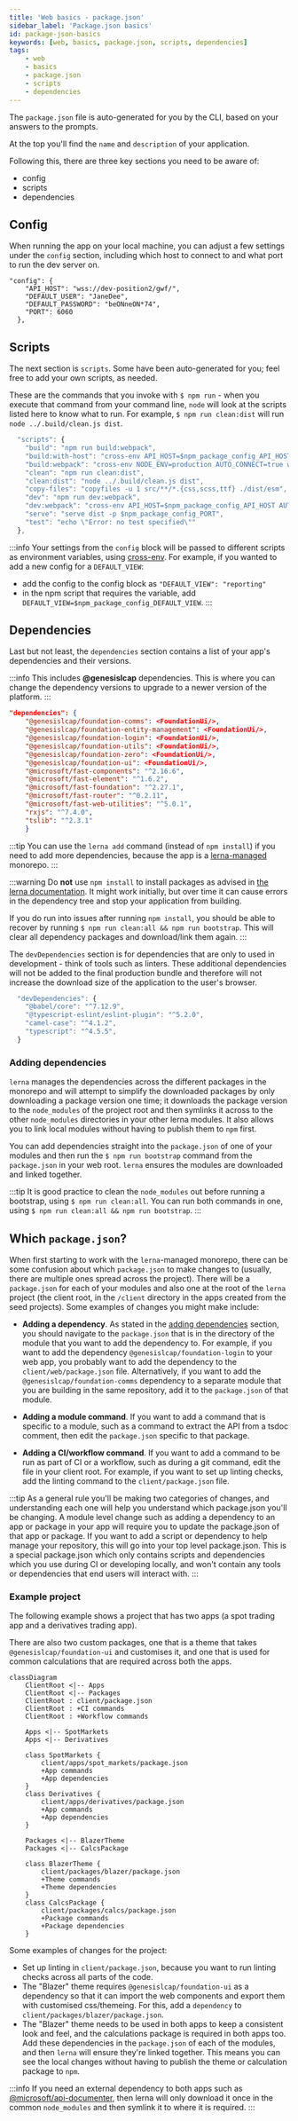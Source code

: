 ```yaml
---
title: 'Web basics - package.json'
sidebar_label: 'Package.json basics'
id: package-json-basics
keywords: [web, basics, package.json, scripts, dependencies]
tags:
    - web
    - basics
    - package.json
    - scripts
    - dependencies
---
```


The `package.json` file is auto-generated for you by the CLI, based on your answers to the prompts.

At the top you'll find the `name` and `description` of your application.

Following this, there are three key sections you need to be aware of:

- config
- scripts
- dependencies

## Config

When running the app on your local machine, you can adjust a few settings under the `config` section, including which host to connect to and what port to run the dev server on.
```
"config": {
    "API_HOST": "wss://dev-position2/gwf/",
    "DEFAULT_USER": "JaneDee",
    "DEFAULT_PASSWORD": "beONneON*74",
    "PORT": 6060
  },
```

## Scripts

The next section is `scripts`.
Some have been auto-generated for you; feel free to add your own scripts, as needed.

These are the commands that you invoke with `$ npm run` - when you execute that command from your command line, `node` will look at the scripts listed here to know what to run.
For example, `$ npm run clean:dist` will run `node ../.build/clean.js dist`.

```javascript
  "scripts": {
    "build": "npm run build:webpack",
    "build:with-host": "cross-env API_HOST=$npm_package_config_API_HOST npm run build:webpack",
    "build:webpack": "cross-env NODE_ENV=production AUTO_CONNECT=true webpack",
    "clean": "npm run clean:dist",
    "clean:dist": "node ../.build/clean.js dist",
    "copy-files": "copyfiles -u 1 src/**/*.{css,scss,ttf} ./dist/esm",
    "dev": "npm run dev:webpack",
    "dev:webpack": "cross-env API_HOST=$npm_package_config_API_HOST AUTO_CONNECT=true DEFAULT_USER=$npm_package_config_DEFAULT_USER DEFAULT_PASSWORD=$npm_package_config_DEFAULT_PASSWORD NODE_ENV=development webpack serve --open",
    "serve": "serve dist -p $npm_package_config_PORT",
    "test": "echo \"Error: no test specified\""
  },
```

:::info
Your settings from the `config` block will be passed to different scripts as environment variables, using [cross-env](https://www.npmjs.com/package/cross-env). For example, if you wanted to add a new config for a `DEFAULT_VIEW`:
- add the config to the config block as `"DEFAULT_VIEW": "reporting"`
- in the npm script that requires the variable, add `DEFAULT_VIEW=$npm_package_config_DEFAULT_VIEW`.
:::

## Dependencies

Last but not least, the `dependencies` section contains a list of your app's dependencies and their versions.

:::info
This includes **@genesislcap** dependencies. This is where you can change the dependency versions to upgrade to a newer version of the platform.
:::

```json
"dependencies": {
    "@genesislcap/foundation-comms": <FoundationUi/>,
    "@genesislcap/foundation-entity-management": <FoundationUi/>,
    "@genesislcap/foundation-login": <FoundationUi/>,
    "@genesislcap/foundation-utils": <FoundationUi/>,
    "@genesislcap/foundation-zero": <FoundationUi/>,
    "@genesislcap/foundation-ui": <FoundationUi/>,
    "@microsoft/fast-components": "^2.16.6",
    "@microsoft/fast-element": "^1.6.2",
    "@microsoft/fast-foundation": "^2.27.1",
    "@microsoft/fast-router": "^0.2.11",
    "@microsoft/fast-web-utilities": "^5.0.1",
    "rxjs": "^7.4.0",
    "tslib": "^2.3.1"
    }
```

:::tip
You can use the `lerna add` command (instead of `npm install`) if you need to add more dependencies, because the app is a [lerna-managed](https://lerna.js.org/) monorepo.
:::

:::warning
Do **not** use `npm install` to install packages as advised in [the lerna documentation](https://lerna.js.org/docs/faq#how-do-i-add-a-package-to-my-lerna-repository).
It might work initially, but over time it can cause errors in the dependency tree and stop your application from building.

If you do run into issues after running `npm install`, you should be able to recover by running `$ npm run clean:all && npm run bootstrap`. This will clear all dependency packages and download/link them again.
:::

The `devDependencies` section is for dependencies that are only to used in development - think of tools such as linters. These additional dependencies will not be added to the final production bundle and therefore will not increase the download size of the application to the user's browser.

```javascript
  "devDependencies": {
    "@babel/core": "^7.12.9",
    "@typescript-eslint/eslint-plugin": "^5.2.0",
    "camel-case": "^4.1.2",
    "typescript": "^4.5.5",
  }
```

### Adding dependencies

`lerna` manages the dependencies across the different packages in the monorepo and will attempt to simplify the downloaded packages by only downloading a package version one time; it downloads the package version to the `node_modules` of the project root and then symlinks it across to the other `node_modules` directories in your other lerna modules. It also allows you to link local modules without having to publish them to `npm` first.

You can add dependencies straight into the `package.json` of one of your modules and then run the `$ npm run bootstrap` command from the `package.json` in your web root. `lerna` ensures the modules are downloaded and linked together.

:::tip
It is good practice to clean the `node_modules` out before running a bootstrap, using `$ npm run clean:all`.
You can run both commands in one, using `$ npm run clean:all && npm run bootstrap`.
:::

## Which `package.json`?

When first starting to work with the `lerna`-managed monorepo, there can be some confusion about which `package.json` to make changes to (usually, there are multiple ones spread across the project). There will be a `package.json` for each of your modules and also one at the root of the `lerna` project (the client root, in the `/client` directory in the apps created from the seed projects). Some examples of changes you might make include:

-  **Adding a dependency**. As stated in the [adding dependencies](#adding-dependencies) section, you should navigate to the `package.json` that is in the directory of the module that you want to add the dependency to. For example, if you want to add the dependency `@genesislcap/foundation-login` to your web app, you probably want to add the dependency to the `client/web/package.json` file. Alternatively, if you want to add the `@genesislcap/foundation-comms` dependency to a separate module that you are building in the same repository, add it to the `package.json` of that module.

-  **Adding a module command**. If you want to add a command that is specific to a module, such as a command to extract the API from a tsdoc comment, then edit the `package.json` specific to that package.

-  **Adding a CI/workflow command**. If you want to add a command to be run as part of CI or a workflow, such as during a git command, edit the file in your client root. For example, if you want to set up linting checks, add the linting command to the `client/package.json` file.

:::tip
As a general rule you'll be making two categories of changes, and understanding each one will help you understand which package.json you'll be changing. A module level change such as adding a dependency to an app or package in your app will require you to update the package.json of that app or package. If you want to add a script or dependency to help manage your repository, this will go into your top level package.json. This is a special package.json which only contains scripts and dependencies which you use during CI or developing locally, and won't contain any tools or dependencies that end users will interact with.
:::

### Example project

The following example shows a project that has two apps (a spot trading app and a derivatives trading app).

There are also two custom packages, one that is a theme that takes `@genesislcap/foundation-ui` and customises it, and one that is used for common calculations that are required across both the apps.

```mermaid
classDiagram
    ClientRoot <|-- Apps
    ClientRoot <|-- Packages
    ClientRoot : client/package.json
    ClientRoot : +CI commands
    ClientRoot : +Workflow commands

    Apps <|-- SpotMarkets
    Apps <|-- Derivatives

    class SpotMarkets {
        client/apps/spot_markets/package.json
        +App commands
        +App dependencies
    }
    class Derivatives {
        client/apps/derivatives/package.json
        +App commands
        +App dependencies
    }

    Packages <|-- BlazerTheme
    Packages <|-- CalcsPackage

    class BlazerTheme {
        client/packages/blazer/package.json
        +Theme commands
        +Theme dependencies
    }
    class CalcsPackage {
        client/packages/calcs/package.json
        +Package commands
        +Package dependencies
    }
```

Some examples of changes for the project:
* Set up linting in `client/package.json`, because you want to run linting checks across all parts of the code.
* The "Blazer" theme requires `@genesislcap/foundation-ui` as a dependency so that it can import the web components and export them with customised css/themeing. For this, add a `dependency` to `client/packages/blazer/package.json`.
* The "Blazer" theme needs to be used in both apps to keep a consistent look and feel, and the calculations package is required in both apps too. Add these dependencies in the `package.json` of each of the modules, and then `lerna` will ensure they're linked together. This means you can see the local changes without having to publish the theme or calculation package to `npm`.

:::info
If you need an external dependency to both apps such as [@microsoft/api-documenter](https://www.npmjs.com/package/@microsoft/api-documenter), then lerna will only download it once in the common `node_modules` and then symlink it to where it is required.
:::
